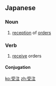 ==Japanese==
{{ja-kanjitab|受|注}}

===Noun===
{{ja-noun|じゅちゅう}}

# [[reception]] of [[order]]s

===Verb===
{{ja-verb-suru|k|hira=じゅちゅう|rom=juchū|hidx=しゅちゅう'}}

# [[receive]] orders

====Conjugation====
{{ja-suru|受注|じゅちゅう|juchū}}

[[ko:受注]]
[[zh:受注]]